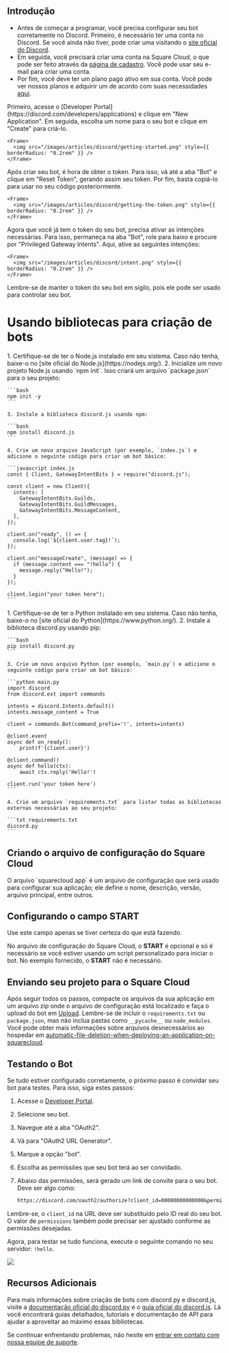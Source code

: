 ## Introdução

- Antes de começar a programar, você precisa configurar seu bot corretamente no Discord. Primeiro, é necessário ter uma conta no Discord. Se você ainda não tiver, pode criar uma visitando o [site oficial do Discord](https://discord.com/).
- Em seguida, você precisará criar uma conta na Square Cloud, o que pode ser feito através da [página de cadastro](https://squarecloud.app/signup). Você pode usar seu e-mail para criar uma conta.
- Por fim, você deve ter um plano pago ativo em sua conta. Você pode ver nossos planos e adquirir um de acordo com suas necessidades [aqui](https://squarecloud.app/plans).

<AccordionGroup>
  <Accordion title="Começando" icon="rocket" iconType="solid">
    Primeiro, acesse o [Developer Portal](https://discord.com/developers/applications) e clique em "New Application". Em seguida, escolha um nome para o seu bot e clique em "Create" para criá-lo.

    <Frame>
      <img src="/images/articles/discord/getting-started.png" style={{ borderRadius: "0.2rem" }} />
    </Frame>
  </Accordion>

  <Accordion title="Obtendo o Token" icon="key" iconType="solid">
    Após criar seu bot, é hora de obter o token. Para isso, vá até a aba "Bot" e clique em "Reset Token", gerando assim seu token. Por fim, basta copiá-lo para usar no seu código posteriormente.

    <Frame>
      <img src="/images/articles/discord/getting-the-token.png" style={{ borderRadius: "0.2rem" }} />
    </Frame>
  </Accordion>

  <Accordion title="Ativando Intenções Privilegiadas" icon="message" iconType="solid">
    Agora que você já tem o token do seu bot, precisa ativar as intenções necessárias. Para isso, permaneça na aba "Bot", role para baixo e procure por "Privileged Gateway Intents". Aqui, ative as seguintes intenções:

    <Frame>
      <img src="/images/articles/discord/intent.png" style={{ borderRadius: "0.2rem" }} />
    </Frame>
  </Accordion>
</AccordionGroup>

<Warning>Lembre-se de manter o token do seu bot em sigilo, pois ele pode ser usado para controlar seu bot.</Warning>

# Usando bibliotecas para criação de bots

<Tabs>
  <Tab title="Discord.js">
    1. Certifique-se de ter o Node.js instalado em seu sistema. Caso não tenha, baixe-o no [site oficial do Node.js](https://nodejs.org/).
    2. Inicialize um novo projeto Node.js usando `npm init`. Isso criará um arquivo `package.json` para o seu projeto:

    ```bash
    npm init -y
    ```

    3. Instale a biblioteca discord.js usando npm:

    ```bash
    npm install discord.js
    ```

    4. Crie um novo arquivo JavaScript (por exemplo, `index.js`) e adicione o seguinte código para criar um bot básico:

    ```javascript index.js
    const { Client, GatewayIntentBits } = require("discord.js");

    const client = new Client({
      intents: [
        GatewayIntentBits.Guilds,
        GatewayIntentBits.GuildMessages,
        GatewayIntentBits.MessageContent,
      ],
    });

    client.on("ready", () => {
      console.log(`${client.user.tag}!`);
    });

    client.on("messageCreate", (message) => {
      if (message.content === "!hello") {
        message.reply("Hello!");
      }
    });

    client.login("your token here");
    ```
  </Tab>

  <Tab title="Discord.py">
    1. Certifique-se de ter o Python instalado em seu sistema. Caso não tenha, baixe-o no [site oficial do Python](https://www.python.org/).
    2. Instale a biblioteca discord.py usando pip:

    ```bash
    pip install discord.py
    ```

    3. Crie um novo arquivo Python (por exemplo, `main.py`) e adicione o seguinte código para criar um bot básico:

    ```python main.py
    import discord
    from discord.ext import commands

    intents = discord.Intents.default()
    intents.message_content = True

    client = commands.Bot(command_prefix='!', intents=intents)

    @client.event
    async def on_ready():
        print(f'{client.user}')

    @client.command()
    async def hello(ctx):
        await ctx.reply('Hello!')

    client.run('your token here')
    ```

    4. Crie um arquivo `requirements.txt` para listar todas as bibliotecas externas necessárias ao seu projeto:

    ```txt requirements.txt
    discord.py
    ```
  </Tab>
</Tabs>

## Criando o arquivo de configuração do Square Cloud

<Card title="Saiba mais: como criar o arquivo de configuração para Square Cloud." icon="link" href="https://docs.squarecloud.app/getting-started/config-file">
  O arquivo `squarecloud.app` é um arquivo de configuração que será usado para configurar sua aplicação; ele define o nome, descrição, versão, arquivo principal, entre outros.
</Card>

## Configurando o campo START

<Warning>Use este campo apenas se tiver certeza do que está fazendo.</Warning>

No arquivo de configuração do Square Cloud, o **START** é opcional e só é necessário se você estiver usando um script personalizado para iniciar o bot. No exemplo fornecido, o **START** não é necessário.

## Enviando seu projeto para o Square Cloud

Após seguir todos os passos, compacte os arquivos da sua aplicação em um arquivo zip onde o arquivo de configuração está localizado e faça o upload do bot em [Upload](https://squarecloud.app/dashboard/upload). Lembre-se de incluir o `requirements.txt` ou `package.json`, mas não inclua pastas como `__pycache__` ou `node_modules`. Você pode obter mais informações sobre arquivos desnecessários ao hospedar em [automatic-file-deletion-when-deploying-an-application-on-squarecloud](https://docs.squarecloud.app/faqs/automatic-file-deletion-when-deploying-an-application-on-squarecloud).

## Testando o Bot

Se tudo estiver configurado corretamente, o próximo passo é convidar seu bot para testes. Para isso, siga estes passos:

1. Acesse o [Developer Portal](https://discord.com/developers/applications).
2. Selecione seu bot.
3. Navegue até a aba "OAuth2".
4. Vá para "OAuth2 URL Generator".
5. Marque a opção "bot".
6. Escolha as permissões que seu bot terá ao ser convidado.
7. Abaixo das permissões, será gerado um link de convite para o seu bot. Deve ser algo como:

   ```txt
   https://discord.com/oauth2/authorize?client_id=00000000000000&permissions=8&scope=bot
   ```

Lembre-se, o `client_id` na URL deve ser substituído pelo ID real do seu bot. O valor de `permissions` também pode precisar ser ajustado conforme as permissões desejadas.

Agora, para testar se tudo funciona, execute o seguinte comando no seu servidor: `!hello`.

<Frame>
  <img src="/images/articles/discord/testing-bot.png" style={{ borderRadius: "0.2rem" }} />
</Frame>

## Recursos Adicionais

Para mais informações sobre criação de bots com discord.py e discord.js, visite a [documentação oficial do discord.py](https://discordpy.readthedocs.io/en/latest/) e o [guia oficial do discord.js](https://discordjs.guide/). Lá você encontrará guias detalhados, tutoriais e documentação de API para ajudar a aproveitar ao máximo essas bibliotecas.

Se continuar enfrentando problemas, não hesite em [entrar em contato com nossa equipe de suporte](/company/support).
